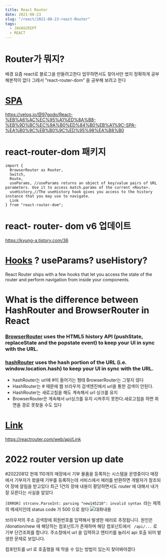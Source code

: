 ```yaml
---
title: React Router
date: 2021-08-23
slug: "/react/2021-08-23-react-Router"
tags:
  - JAVASCRIPT
  - REACT
---
```


# Router가 뭐지?

배경 요즘 react로 블로그을 만들려고한다
업무하면서도 찾아서만 썼지
정확하게 공부해본적이 없다
그래서
"react-router-dom"
을 공부해 보려고 한다

# [SPA](https://react.vlpt.us/react-router/)
https://velog.io/@97godo/React-%EB%A6%AC%EC%95%A1%ED%8A%B8-%EB%9D%BC%EC%9A%B0%ED%84%B0%EB%A1%9C-SPA-%EA%B0%9C%EB%B0%9C%ED%95%98%EA%B8%B0


# react-router-dom 패키지

```
import {
  BrowserRouter as Router,
  Switch,
  Route,
  useParams, //useParams returns an object of key/value pairs of URL parameters. Use it to access match.params of the current <Route>.
  useHistory,//The useHistory hook gives you access to the history instance that you may use to navigate.
  Link
} from "react-router-dom";
```

# react- router- dom  v6  업데이트
https://kyung-a.tistory.com/36

# [Hooks](https://reactrouter.com/web/api/Hooks) ? useParams? useHistory?
React Router ships with a few hooks that let you access the state of the router and perform navigation from inside your components.



# What is the difference between HashRouter and BrowserRouter in React
### [BrowserRouter](https://reactrouter.com/web/api/BrowserRouter) uses the HTML5 history API (pushState, replaceState and the popstate event) to keep your UI in sync with the URL.                                                                
### [hashRouter](https://reactrouter.com/web/api/HashRouter)  uses the hash portion of the URL (i.e. window.location.hash) to keep your UI in sync with the URL.
* hashRouter는 url에 #이 들어가는 형태 BrowserRouter는 그렇지 않다
* HashRouter는 # 때문에 웹 브라우저 검색엔진에서 url을 통한 검색이 안된다.
* HashRouter는 새로고침을 해도 계속해서 url 싱크를 유지 
* BrowserRouter은 계속해서 url싱크를 유지 시켜주지 못한다.새로고침을 하면 화면을 경로 못찾을 수도 있다

# [Link](https://reactrouter.com/web/api/Link)
https://reactrouter.com/web/api/Link

# 2022 router version up date

#20220812
현재 110개의 매장에서 기부 물품을 등록하는 시스템을 운영중이다
매장에서 기부자가 왔을때 기부를 등록하는데 서비스에서 에러를 반환하면 개발자가 참조되어 장애 알림을 받고있다
최근 1건의 장애 내용이 황당하면서도 router 에 대해서 내가 잘 모른다는 사실을 알았다

`[ERROR] strconv.ParseInt: parsing "new145210": invalid syntax `라는 제목의 메세지인데
status code 가 500 으로 왔다
![대화내용](./chat.JPG)

브라우저의 주소 검색창에 회원번호를 입력해서 발생한 에러로 추정됩니다.
원인은
/donation/new 에 해당하는 컴포넌트가 존재하며
해당 컴포넌트에서 ` /api/...` 로 기부 단건조회를 합니다.
주소창에서 url 을 입력하고 엔터키를 눌러서 api 호출 되어 발생한 문제로 보입니다.

컴포턴트를 url 로 호출했을 때 막을 수 있는 방법이 있는지 찾아봐야겠다
